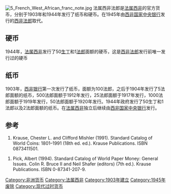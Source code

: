 [[File:5_French_West_African_franc_note.jpg|thumb]]
法属西非法郎是[[法属西非|法属西非]]的官方货币，分别于1903年和1944年发行了纸币和硬币。在1945年由[[西非国家中央银行|西非国家中央银行]]发行的[[西非法郎|西非法郎]]取代。
== 硬币 ==
1944年，[[法属西非|法属西非]]发行了50[[生丁|生丁]]和1[[法郎|法郎]]面额的硬币，这是[[西非法郎|西非法郎]]发行前唯一发行过的硬币
== 纸币 ==
1903年，[[西非银行|西非银行]]第一次发行了纸币，面额为100法郎，之后于1904年发行了5法郎面额的纸币，500法郎面额于1912年发行，25法郎面额于1917年发行，1000法郎面额于1919年发行，50法郎面额于1920年发行。1944年政府发行了50生丁和1法郎以及2法郎面额的纸币。在[[法属西非|法属西非]]独立后继续由[[西非国家中央银行|西非国家中央银行]]发行。

==参考==
# Krause, Chester L. and Clifford Mishler (1991). Standard Catalog of World Coins: 1801–1991 (18th ed. ed.). Krause Publications. ISBN 0873411501.

# Pick, Albert (1994). Standard Catalog of World Paper Money: General Issues. Colin R. Bruce II and Neil Shafer (editors) (7th ed.). Krause Publications. ISBN 0-87341-207-9.

{{法郎}}

[[Category:非洲货币|Category:非洲货币]]
[[Category:法属西非|Category:法属西非]]
[[Category:1903年建立|Category:1903年建立]]
[[Category:1945年废除|Category:1945年废除]]
[[Category:现代过时货币|Category:现代过时货币]]